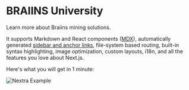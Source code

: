 
# **BRAIINS** University

Learn more about Braiins mining solutions.

It supports Markdown and React components ([MDX](/features/mdx)), automatically generated [sidebar and anchor links](/get-started#sidebar-and-anchor-links), file-system based routing, built-in syntax highlighting, image optimization, custom layouts, i18n, and all the features you love about Next.js.

Here's what you will get in 1 minute:

<Bleed>![Nextra Example](../public/demo.png)</Bleed>